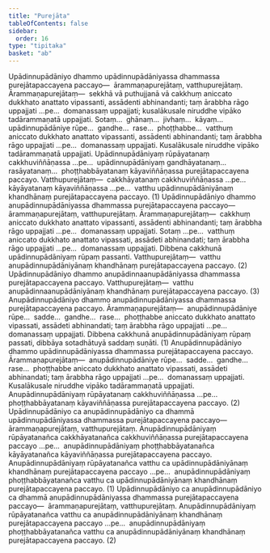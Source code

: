 ```yaml
---
title: "Purejāta"
tableOfContents: false
sidebar:
  order: 16
type: "tipitaka"
basket: "ab"
---
```



<DynamicBreadcrumb />

<Division number="64">

<Paragraph number="2662">
Upādinnupādāniyo dhammo upādinnupādāniyassa dhammassa purejātapaccayena paccayo—  ārammaṇapurejātaṃ, vatthupurejātaṃ. <Emphasis>Ārammaṇapurejātaṃ</Emphasis>—  sekkhā vā puthujjanā vā cakkhuṃ aniccato dukkhato anattato vipassanti, assādenti abhinandanti; taṃ ārabbha rāgo uppajjati …pe…  domanassaṃ uppajjati; kusalākusale niruddhe vipāko tadārammaṇatā uppajjati. Sotaṃ…  ghānaṃ…  jivhaṃ…  kāyaṃ…  upādinnupādāniye rūpe…  gandhe…  rase…  phoṭṭhabbe…  vatthuṃ aniccato dukkhato anattato vipassanti, assādenti abhinandanti; taṃ ārabbha rāgo uppajjati …pe…  domanassaṃ uppajjati. Kusalākusale niruddhe vipāko tadārammaṇatā uppajjati. Upādinnupādāniyaṃ rūpāyatanaṃ cakkhuviññāṇassa …pe…  upādinnupādāniyaṃ gandhāyatanaṃ…  rasāyatanaṃ…  phoṭṭhabbāyatanaṃ kāyaviññāṇassa purejātapaccayena paccayo. <Emphasis>Vatthupurejātaṃ</Emphasis>—  cakkhāyatanaṃ cakkhuviññāṇassa …pe…  kāyāyatanaṃ kāyaviññāṇassa …pe…  vatthu upādinnupādāniyānaṃ khandhānaṃ purejātapaccayena paccayo. (1)
</Paragraph>

<Paragraph number="2663">
Upādinnupādāniyo dhammo anupādinnupādāniyassa dhammassa purejātapaccayena paccayo—  ārammaṇapurejātaṃ, vatthupurejātaṃ. <Emphasis>Ārammaṇapurejātaṃ</Emphasis>—  cakkhuṃ aniccato dukkhato anattato vipassanti, assādenti abhinandanti; taṃ ārabbha rāgo uppajjati …pe…  domanassaṃ uppajjati. Sotaṃ …pe…  vatthuṃ aniccato dukkhato anattato vipassati, assādeti abhinandati; taṃ ārabbha rāgo uppajjati …pe…  domanassaṃ uppajjati. Dibbena cakkhunā upādinnupādāniyaṃ rūpaṃ passanti. <Emphasis>Vatthupurejātaṃ</Emphasis>—  vatthu anupādinnupādāniyānaṃ khandhānaṃ purejātapaccayena paccayo. (2)
</Paragraph>

<Paragraph number="2664">
Upādinnupādāniyo dhammo anupādinnaanupādāniyassa dhammassa purejātapaccayena paccayo. <Emphasis>Vatthupurejātaṃ</Emphasis>—  vatthu anupādinnaanupādāniyānaṃ khandhānaṃ purejātapaccayena paccayo. (3)
</Paragraph>

</Division>
<Division number="65">

<Paragraph number="2665">
Anupādinnupādāniyo dhammo anupādinnupādāniyassa dhammassa purejātapaccayena paccayo. <Emphasis>Ārammaṇapurejātaṃ</Emphasis>—  anupādinnupādāniye rūpe…  sadde…  gandhe…  rase…  phoṭṭhabbe aniccato dukkhato anattato vipassati, assādeti abhinandati; taṃ ārabbha rāgo uppajjati …pe…  domanassaṃ uppajjati. Dibbena cakkhunā anupādinnupādāniyaṃ rūpaṃ passati, dibbāya sotadhātuyā saddaṃ suṇāti. (1)
</Paragraph>

<Paragraph number="2666">
Anupādinnupādāniyo dhammo upādinnupādāniyassa dhammassa purejātapaccayena paccayo. <Emphasis>Ārammaṇapurejātaṃ</Emphasis>—  anupādinnupādāniye rūpe…  sadde…  gandhe…  rase…  phoṭṭhabbe aniccato dukkhato anattato vipassati, assādeti abhinandati; taṃ ārabbha rāgo uppajjati …pe…  domanassaṃ uppajjati. Kusalākusale niruddhe vipāko tadārammaṇatā uppajjati. Anupādinnupādāniyaṃ rūpāyatanaṃ cakkhuviññāṇassa …pe…  phoṭṭhabbāyatanaṃ kāyaviññāṇassa purejātapaccayena paccayo. (2)
</Paragraph>

<Paragraph number="2667">
Upādinnupādāniyo ca anupādinnupādāniyo ca dhammā upādinnupādāniyassa dhammassa purejātapaccayena paccayo—  <Emphasis>ārammaṇapurejātaṃ, vatthupurejātaṃ</Emphasis>. Anupādinnupādāniyaṃ rūpāyatanañca cakkhāyatanañca cakkhuviññāṇassa purejātapaccayena paccayo …pe…  anupādinnupādāniyaṃ phoṭṭhabbāyatanañca kāyāyatanañca kāyaviññāṇassa purejātapaccayena paccayo. Anupādinnupādāniyaṃ rūpāyatanañca vatthu ca upādinnupādāniyānaṃ khandhānaṃ purejātapaccayena paccayo …pe…  anupādinnupādāniyaṃ phoṭṭhabbāyatanañca vatthu ca upādinnupādāniyānaṃ khandhānaṃ purejātapaccayena paccayo. (1)
</Paragraph>

<Paragraph number="2668">
Upādinnupādāniyo ca anupādinnupādāniyo ca dhammā anupādinnupādāniyassa dhammassa purejātapaccayena paccayo—  <Emphasis>ārammaṇapurejātaṃ, vatthupurejātaṃ</Emphasis>. Anupādinnupādāniyaṃ rūpāyatanañca vatthu ca anupādinnupādāniyānaṃ khandhānaṃ purejātapaccayena paccayo …pe…  anupādinnupādāniyaṃ phoṭṭhabbāyatanañca vatthu ca anupādinnupādāniyānaṃ khandhānaṃ purejātapaccayena paccayo. (2)
</Paragraph>
</Division>